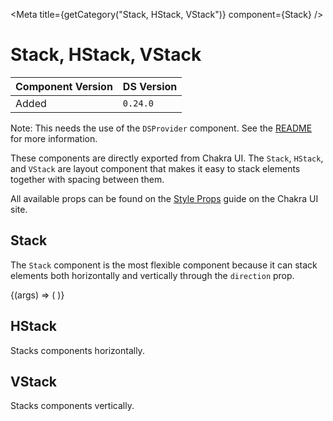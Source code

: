 

<Meta title={getCategory("Stack, HStack, VStack")} component={Stack} />

# Stack, HStack, VStack

| Component Version | DS Version |
| ----------------- | ---------- |
| Added             | `0.24.0`   |

Note: This needs the use of the `DSProvider` component. See the [README](https://github.com/NYPL/nypl-design-system#using-the-design-system-in-your-product)
for more information.

These components are directly exported from Chakra UI. The `Stack`, `HStack`,
and `VStack` are layout component that makes it easy to stack elements together
with spacing between them.

All available props can be found on the [Style Props](https://chakra-ui.com/docs/features/style-props)
guide on the Chakra UI site.

## Stack

The `Stack` component is the most flexible component because it can stack elements
both horizontally and vertically through the `direction` prop.

<Canvas>
  <Story
    name="Stack, HStack, VStack"
    args={{
      direction: "column",
      spacing: "10px",
    }}
    argTypes={{
      direction: {
        control: {
          type: "select",
        },
        options: ["column", "row"],
      },
    }}
  >
    {(args) => (
      <Stack {...args}>
        <Circle size="50px" borderColor="ui.black" borderWidth="1px">
          <Icon name={IconNames.error_filled} />
        </Circle>
        <Circle size="50px" borderColor="ui.black" borderWidth="1px">
          <Icon name={IconNames.error_outline} />
        </Circle>
        <Circle size="50px" borderColor="ui.black" borderWidth="1px">
          <Icon name={IconNames.check} />
        </Circle>
      </Stack>
    )}
  </Story>
</Canvas>

## HStack

Stacks components horizontally.

<Canvas>
  <DSProvider>
    <HStack>
      <Radio checked labelText="Tom Nook" name="testChecked" />
      <Radio labelText="Timmy" name="testChecked" />
      <Radio labelText="Tommy" name="testChecked" />
      <Radio labelText="Celeste" name="testChecked" />
    </HStack>
  </DSProvider>
</Canvas>

## VStack

Stacks components vertically.

<Canvas>
  <DSProvider>
    <VStack>
      <Radio isChecked labelText="Tom Nook" name="testChecked" />
      <Radio labelText="Timmy" name="testChecked" />
      <Radio labelText="Tommy" name="testChecked" />
      <Radio labelText="Celeste" name="testChecked" />
    </VStack>
  </DSProvider>
</Canvas>
